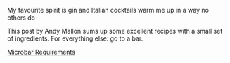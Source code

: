 
My favourite spirit is gin and Italian cocktails warm me up in a way no others do

This post by Andy Mallon sums up some excellent recipes with a small set of ingredients. For everything else: go to a bar.

[Microbar Requirements](https://am2.co/2020/04/five-essential-ingredients/)
